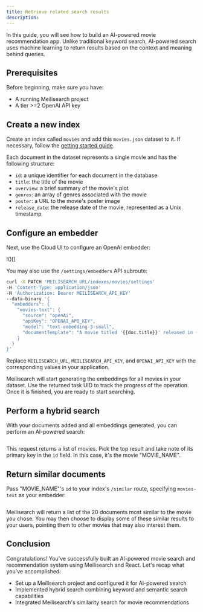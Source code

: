 ```yaml
---
title: Retrieve related search results
description: 
---
```


In this guide, you will see how to build an AI-powered movie recommendation app. Unlike traditional keyword search, AI-powered search uses machine learning to return results based on the context and meaning behind queries.

## Prerequisites

Before beginning, make sure you have:

- A running Meilisearch project
- A tier >=2 OpenAI API key  

## Create a new index

Create an index called `movies` and add this <ButtonLink as="a" id="downloadMovie" href="/movies.json" download="movies.json">`movies.json`</ButtonLink> dataset to it. If necessary, follow the [getting started guide](/learn/getting_started/cloud_quick_start).

Each document in the dataset represents a single movie and has the following structure:

- `id`: a unique identifier for each document in the database
- `title`: the title of the movie
- `overview`: a brief summary of the movie's plot
- `genres`: an array of genres associated with the movie
- `poster`: a URL to the movie's poster image
- `release_date`: the release date of the movie, represented as a Unix timestamp

## Configure an embedder

Next, use the Cloud UI to configure an OpenAI embedder:

!()[]

You may also use the `/settings/embedders` API subroute:

```sh
curl -X PATCH 'MEILISEARCH_URL/indexes/movies/settings' 
-H 'Content-Type: application/json' 
-H 'Authorization: Bearer MEILISEARCH_API_KEY' 
--data-binary '{
  "embedders": {
    "movies-text": {
      "source": "openAi",
      "apiKey": "OPENAI_API_KEY",
      "model": "text-embedding-3-small",
      "documentTemplate": "A movie titled '{{doc.title}}' released in {{ doc.release_date }}. The movie genres are: {{doc.genres}}. The story is about: {{doc.overview|truncatewords: 20}}"
    }
  }
}'
```

Replace `MEILISEARCH_URL`, `MEILISEARCH_API_KEY`, and `OPENAI_API_KEY` with the corresponding values in your application.

Meilisearch will start generating the embeddings for all movies in your dataset. Use the returned task UID to track the progress of the operation. Once it is finished, you are ready to start searching.

## Perform a hybrid search

With your documents added and all embeddings generated, you can perform an AI-powered search:

```

```

This request returns a list of movies. Pick the top result and take note of its primary key in the `id` field. In this case, it's the movie "MOVIE_NAME".

## Return similar documents

Pass "MOVIE_NAME"'s `id` to your index's `/similar` route, specifying `movies-text` as your embedder:

```

```

Meilisearch will return a list of the 20 documents most similar to the movie you chose. You may then choose to display some of these similar results to your users, pointing them to other movies that may also interest them.

## Conclusion

Congratulations! You've successfully built an AI-powered movie search and recommendation system using Meilisearch and React. Let's recap what you've accomplished:

- Set up a Meilisearch project and configured it for AI-powered search
- Implemented hybrid search combining keyword and semantic search capabilities
- Integrated Meilisearch's similarity search for movie recommendations
